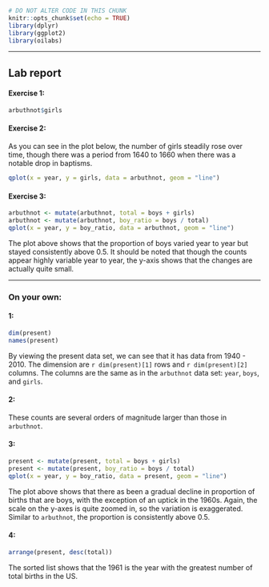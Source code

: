 ```r
# DO NOT ALTER CODE IN THIS CHUNK
knitr::opts_chunk$set(echo = TRUE)
library(dplyr)
library(ggplot2)
library(oilabs)
```

* * *

## Lab report

#### Exercise 1: 

```r
arbuthnot$girls
```

#### Exercise 2:

As you can see in the plot below, the number of girls steadily rose over time,
though there was a period from 1640 to 1660 when there was a notable drop
in baptisms.

```r
qplot(x = year, y = girls, data = arbuthnot, geom = "line")
```

#### Exercise 3:

```r
arbuthnot <- mutate(arbuthnot, total = boys + girls)
arbuthnot <- mutate(arbuthnot, boy_ratio = boys / total)
qplot(x = year, y = boy_ratio, data = arbuthnot, geom = "line")
```

The plot above shows that the proportion of boys varied year to year but stayed
consistently above 0.5. It should be noted that though the counts appear highly
variable year to year, the y-axis shows that the changes are actually quite
small.

* * *

### On your own:

#### 1:

```r
dim(present)
names(present)
```

By viewing the present data set, we can see that it has data from 1940 - 2010.
The dimension are `r dim(present)[1]` rows and `r dim(present)[2]` columns. The columns are the same as in the 
`arbuthnot` data set: `year`, `boys`, and `girls`.

#### 2:

These counts are several orders of magnitude larger than those in `arbuthnot`.

#### 3:

```r
present <- mutate(present, total = boys + girls)
present <- mutate(present, boy_ratio = boys / total)
qplot(x = year, y = boy_ratio, data = present, geom = "line")
```

The plot above shows that there as been a gradual decline in proportion of births
that are boys, with the exception of an uptick in the 1960s. Again, the scale
on the y-axes is quite zoomed in, so the variation is exaggerated. Similar to
`arbuthnot`, the proportion is consistently above 0.5.

#### 4:

```r
arrange(present, desc(total))
```

The sorted list shows that the 1961 is the year with the greatest number of total
births in the US.

